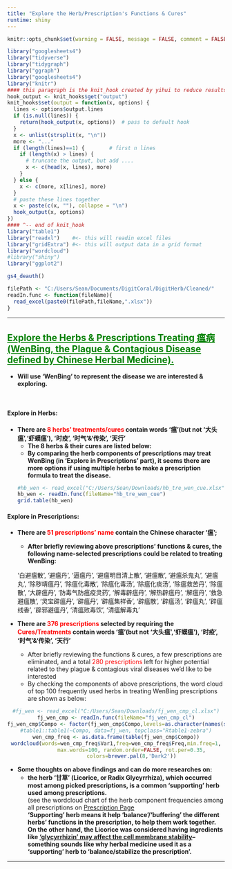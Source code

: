 ```yaml
---
title: "Explore the Herb/Prescription's Functions & Cures"
runtime: shiny
---
```


```r
knitr::opts_chunk$set(warning = FALSE, message = FALSE, comment = FALSE) 
```

```r
library("googlesheets4")
library("tidyverse")
library("tidygraph")
library("ggraph")
library("googlesheets4")
library("knitr")
#### this paragraph is the knit_hook created by yihui to reduce results lines
hook_output <- knit_hooks$get("output")
knit_hooks$set(output = function(x, options) {
  lines <- options$output.lines
  if (is.null(lines)) {
    return(hook_output(x, options))  # pass to default hook
  }
  x <- unlist(strsplit(x, "\n"))
  more <- "..."
  if (length(lines)==1) {        # first n lines
    if (length(x) > lines) {
      # truncate the output, but add ....
      x <- c(head(x, lines), more)
    }
  } else {
    x <- c(more, x[lines], more)
  }
  # paste these lines together
  x <- paste(c(x, ""), collapse = "\n")
  hook_output(x, options)
})
#### ^-- end of knit_hook
library("table1")
library("readxl")    #<- this will readin excel files
library("gridExtra") #<- this will output data in a grid format
library("wordcloud")
#library("shiny")
library("ggplot2")

gs4_deauth()

filePath <- "C:/Users/Sean/Documents/DigitCoral/DigitHerb/Cleaned/"
readIn.func <- function(fileName){
  read_excel(paste0(filePath,fileName,".xlsx"))
}
```

---

## <span style="text-decoration:underline;color:green">**Explore the Herbs & Prescriptions Treating 瘟病 (WenBing, the Plague & Contagious Disease defined by Chinese Herbal Medicine).** </span>

- **Will use 'WenBing' to represent the disease we are interested & exploring.**

<br>

#### **Explore in Herbs:**

- **There are <span style="color:red;fond=bold">8 herbs' treatments/cures</span> contain words '瘟'(but not '大头瘟','虾蟆瘟'), '时疫', '时气'&'传染', '天行'**
  - **The 8 herbs & their cures are listed below:**
  - **By comparing the herb components of prescriptions may treat WenBing (in 'Explore in Prescriptions' part), it seems there are more options if using multiple herbs to make a prescription formula to treat the disease.**
<center>
```r
#hb_wen <- read_excel("C:/Users/Sean/Downloads/hb_tre_wen_cue.xlsx")
hb_wen <- readIn.func(fileName="hb_tre_wen_cue")
grid.table(hb_wen)
```
</center>

#### **Explore in Prescriptions:**

- **There are <span style="color:red;fond=bold">51 prescriptions' name</span> contain the Chinese character '瘟';**

  - **After briefly reviewing above prescriptions' functions & cures, the following name-selected prescriptions could be related to treating WenBing:**

  '白避瘟散', '避瘟丹', '逼瘟丹', '避瘟明目清上散', '避瘟散', '避瘟杀鬼丸', '避瘟丸', '除秽靖瘟丹', '除瘟化毒散', 
  '除瘟化毒汤', '除瘟化痰汤', '除瘟救苦丹', '除瘟散', '大辟瘟丹', '防毒气防瘟疫灵药', '解毒辟瘟丹', '解热辟瘟丹', 
  '解瘟丹', '救急避瘟散', '灵宝辟瘟丹', '辟瘟丹', '辟瘟集祥香', '辟瘟散', '辟瘟汤', '辟瘟丸', '辟瘟线香', '辟邪避瘟丹', 
  '清瘟败毒饮', '清瘟解毒丸'
  
- **There are <span style="color:red;fond=bold">376 prescriptions</span> selected by requiring the <span style="color:red;fond=bold">Cures/Treatments</span> contain words '瘟'(but not '大头瘟','虾蟆瘟'), '时疫', '时气'&'传染', '天行'**

  - After briefly reviewing the functions & cures, a few prescriptions are eliminated, and a total <span style="color:red;fond=bold">280 prescriptions</span> left for higher potential related to they plague & contagious viral diseases we'd like to be interested
  - By checking the components of above prescriptions, the word cloud of top 100 frequently used herbs in treating WenBing prescriptions are shown as below:

<center>
```r

#fj_wen <- read_excel("C:/Users/Sean/Downloads/fj_wen_cmp_cl.xlsx")
fj_wen_cmp <- readIn.func(fileName="fj_wen_cmp_cl")
fj_wen_cmp$Compo <- factor(fj_wen_cmp$Compo,levels=as.character(names(sort(table(fj_wen_cmp$Compo),decreasing=T))))
#table1::table1(~Compo, data=fj_wen, topclass="Rtable1-zebra")
wen_cmp_freq <- as.data.frame(table(fj_wen_cmp$Compo))
wordcloud(words=wen_cmp_freq$Var1,freq=wen_cmp_freq$Freq,min.freq=1,
          max.words=100, random.order=FALSE, rot.per=0.35,
          colors=brewer.pal(8,'Dark2'))
```
</center>

- **Some thoughts on above findings and can do more researches on:**
  - **the herb '甘草' (Licorice, or Radix Glycyrrhiza), which occurred most among picked prescriptions, is a common 'supporting' herb used among prescriptions.** <br>
    (see the wordcloud chart of the herb component frequencies among all prescriptions on [Prescription Page](https://digitherb.github.io/prescri.html) <br>
    **'Supporting' herb means it help 'balance'/'buffering' the different herbs' functions in the prescription, to help them work together.** <br>
    **On the other hand, the Licorice was considered having ingredients like ['glycyrrhizin' may affect the cell membrane stability](https://pubmed.ncbi.nlm.nih.gov/24870200/)--something sounds like why herbal medicine used it as a 'supporting' herb to 'balance/stabilize the prescription'.**

---

